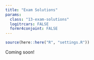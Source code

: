 ```yaml
---
title: "Exam Solutions"
params:
  class: "13-exam-solutions"
  logitrcars: FALSE
  formr4conjoint: FALSE
---
```


```r
source(here::here("R", "settings.R"))
```

Coming soon!
